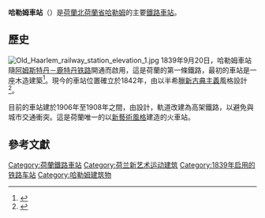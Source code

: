 {{noteTA
|G1=荷兰地名
}}

{{Infobox Station
|BoxWidth = 24em
|Title = 哈勒姆車站
|SubTitle = 
|EngTitle = Station Haarlem
|EngSubTitle = 
|StationSymbol = 
|symbol_right=[[File:Nederlandse_spoorwegen_logo.svg|20px]] 
|linecolour = #22428B
|ImageName = Haarlem Central Station at a very sunny and cold 6 Februari 2015 - panoramio.jpg
|ImageSize = 290px
|ImageCaption = 車站東側立面（2015年）
|ImagePadding = 0
|Code = Hlm
|Operator = [[荷兰铁路|荷兰铁路]]
|Owned = 
|Line=
|Place={{NED}}[[北荷蘭省|北荷蘭省]][[哈勒姆|哈勒姆]]
|coordinates = {{coord|52|23|16|N|4|38|20|E|display=inline,title}}
|Style = 高架車站
|Hall Style = 
|PlatformType = 
|PlatformNumber = 6
|TrackNum = 
|Interchange = 
|ExitNumber = 
|StartDate = {{Start date|1839|9|20|df=y}}
|Architect = 
|Elevation = 
|Depth = 
|connection = 
|yearly ridership = 
|daily ridership = 
}}

'''哈勒姆車站'''（{{lang-nl|'''Station Haarlem'''}}）是[[荷蘭|荷蘭]][[北荷蘭省|北荷蘭省]][[哈勒姆|哈勒姆]]的主要[[鐵路車站|鐵路車站]]。

==歷史==
[[File:Old_Haarlem_railway_station_elevation_1.jpg|thumb]]
1839年9月20日，哈勒姆車站隨[[阿姆斯特丹－鹿特丹铁路|阿姆斯特丹－鹿特丹铁路]]開通而啟用，這是荷蘭的第一條鐵路，最初的車站是一座木造建築<ref name=Haerlem>{{cite book| title=Haarlem en de spoorwegen| series=Haerlem jaarboek| year=1989| publisher=Historische Werkgroep Haerlem| pages=86-118}}</ref>。現今的車站位置確立於1842年，由{{link-nl|弗雷德里克·威廉·康納德|Frederik Willem Conrad (1800-1870)}}以半希臘[[新古典主義|新古典主義]]風格設計<ref>{{cite web| url=https://www.gracesguide.co.uk/Frederick_Willem_Conrad| title=Frederick Willem Conrad| website=Grace's Guide to British Industrial History| accessdate=2021-01-10| archive-date=2021-01-12| archive-url=https://web.archive.org/web/20210112072837/https://www.gracesguide.co.uk/Frederick_Willem_Conrad| dead-url=no}}</ref>。

目前的車站建於1906年至1908年之間，由{{link-nl|德克·瑪格丹特|Dirk Margadant}}設計，軌道改建為高架鐵路，以避免與城市交通衝突。這是荷蘭唯一的以[[新艺术运动|新藝術風格]]建造的火車站。

==參考文獻==
{{reflist}}
{{Commons category|Station Haarlem}}

[[Category:荷蘭鐵路車站|Category:荷蘭鐵路車站]]
[[Category:荷兰新艺术运动建筑|Category:荷兰新艺术运动建筑]]
[[Category:1839年启用的铁路车站|Category:1839年启用的铁路车站]]
[[Category:哈勒姆建筑物|Category:哈勒姆建筑物]]